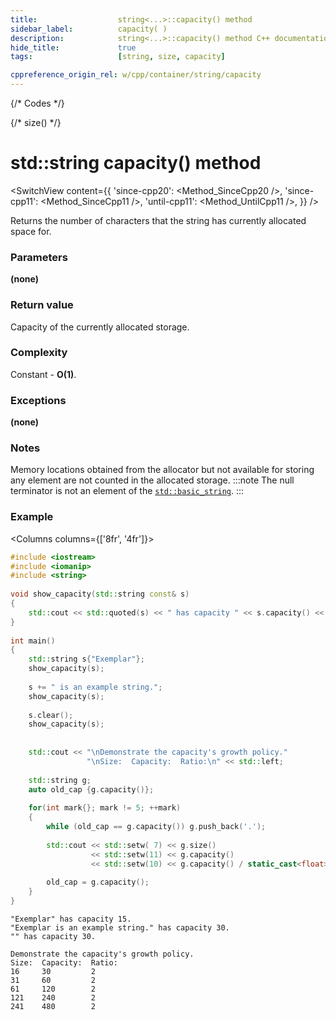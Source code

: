 ```yaml
---
title:					string<...>::capacity() method
sidebar_label:			capacity( )
description:			string<...>::capacity() method C++ documentation
hide_title:				true
tags:					[string, size, capacity]

cppreference_origin_rel: w/cpp/container/string/capacity
---
```



{/* Codes */}

{/* size() */}

# std::string capacity() method

<SwitchView content={{
	'since-cpp20': <Method_SinceCpp20 />,
	'since-cpp11': <Method_SinceCpp11 />,
	'until-cpp11': <Method_UntilCpp11 />,
}} />

Returns the number of characters that the string has currently allocated space for.

### Parameters

**(none)**

### Return value

Capacity of the currently allocated storage.

### Complexity

Constant - **O(1)**.

### Exceptions

**(none)**

### Notes

Memory locations obtained from the allocator but not available for storing any element are not counted in the allocated storage.
:::note
The null terminator is not an element of the [`std::basic_string`](../string).
:::

### Example

<Columns columns={['8fr', '4fr']}>
<div>

```cpp title='Main.cpp' showLineNumbers
#include <iostream>
#include <iomanip>
#include <string>
 
void show_capacity(std::string const& s)
{
    std::cout << std::quoted(s) << " has capacity " << s.capacity() << ".\n";
}
 
int main()
{
    std::string s{"Exemplar"};
    show_capacity(s);
 
    s += " is an example string.";
    show_capacity(s);
 
    s.clear();
    show_capacity(s);
 
 
    std::cout << "\nDemonstrate the capacity's growth policy."
                 "\nSize:  Capacity:  Ratio:\n" << std::left;
 
    std::string g;
    auto old_cap {g.capacity()};
 
    for(int mark{}; mark != 5; ++mark)
    {
        while (old_cap == g.capacity()) g.push_back('.');
 
        std::cout << std::setw( 7) << g.size()
                  << std::setw(11) << g.capacity()
                  << std::setw(10) << g.capacity() / static_cast<float>(old_cap) << '\n';
 
        old_cap = g.capacity();
    }
}
```

</div>
<div>

```plaintext title="Output"
"Exemplar" has capacity 15.
"Exemplar is an example string." has capacity 30.
"" has capacity 30.
 
Demonstrate the capacity's growth policy.
Size:  Capacity:  Ratio:
16     30         2
31     60         2
61     120        2
121    240        2
241    480        2
```

</div>
</Columns>
